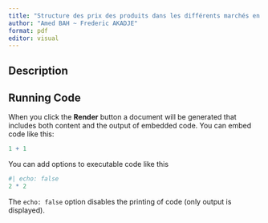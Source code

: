 ```yaml
---
title: "Structure des prix des produits dans les différents marchés en Côte d'Ivoire"
author: "Amed BAH ~ Frederic AKADJE"
format: pdf
editor: visual
---
```


## Description



## Running Code

When you click the **Render** button a document will be generated that includes both content and the output of embedded code. You can embed code like this:

```r
1 + 1
```

You can add options to executable code like this

```r
#| echo: false
2 * 2
```

The `echo: false` option disables the printing of code (only output is displayed).
